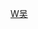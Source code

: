 {{Navbox
| name  = 吴玉章家系
| title = 吴玉章家系
| state = collapsed
| list1 =
<center>
{{familytree/start | style=font-size: 90%;}}

{{familytree||||||||||||||||WSM|y|CSS|||||||||||||WSM=吴世敏|CSS=曹氏}}

{{familytree|||,|-|-|-|v|-|-|-|v|-|-|-|v|-|-|-|(||||||||||||||||}}

{{familytree|DJJ||DMM||WYX||WYK||WYZ|~|YBL|||||||||||DJJ=待考证（大姐）|DMM=待考证（二姐）|WYX=吴永桪|WYK=吴永锟|WYZ=[[吴玉章]]|YBL=游丙莲}}

{{familytree|||||||||||||||||,|-|-|-|(||||||||||||||}}

{{familytree||||||||||||WSA|y|WZH||WCL|y|WMN||YJY|y|FHH|WSA=待考证|WZH=[[吴震寰]]|WCL=[[吴春兰]]|WMN=待考证|YJY=[[叶剑英]]|FHH=冯华}}

{{familytree|||||||,|-|-|-|v|-|-|-|+|-|-|-|.||||!||||,|-|-|-|'||||}}

{{familytree||||||WBL||WBY||WBX||WBR||WXL|y|YXP|||||||WBL=[[吴本立]]|WBY=[[吴本渊]]|WBX=[[吴本潯]]|WBR=[[吴本蓉]]|WXL=[[吴小兰]]|YXP=[[叶选平]]}}

{{familytree|||||||||||||||||||||||||!||||||||||}}

{{familytree||||||||||||||||||||||||YXF|y|WMS|||||YXF=[[叶新福]]|WMS=待考证}}

{{familytree|||||||||||||||||||||||||||!||||||||}}

{{familytree||||||||||||||||||||||||||YZH|||||||YZH=[[叶仲豪]]}}

{{familytree/end}}
|below =吴玉章和游丙莲育有1子1女，他们有孙子孙女共4个，分别是3个孙子1个孙女，外孙外孙女共10个。
}}</center>
<noinclude>

[[Category:中国家族模板|W吴]]

</noinclude>